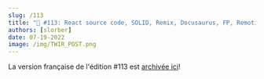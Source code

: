 ```yaml
---
slug: /113
title: "📨 #113: React source code, SOLID, Remix, Docusaurus, FP, Remotion, Rapier, Hermes, RN at Airbnb..."
authors: [slorber]
date: 07-19-2022
image: /img/TWIR_POST.png
---
```


La version française de l'édition #113 est [archivée ici](https://www.getrevue.co/profile/sebastien-lorber/issues/react-hebdo-113-react-source-code-solid-remix-docusaurus-fp-remotion-rapier-hermes-rn-at-airbnb-1264859)!

